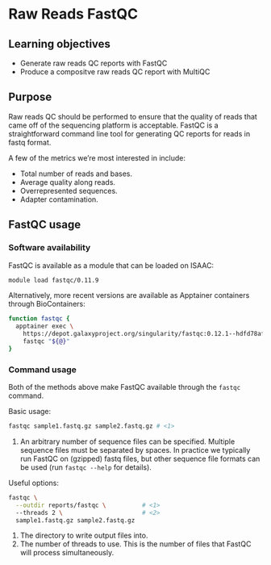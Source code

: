 # Raw Reads FastQC

## Learning objectives

- Generate raw reads QC reports with FastQC
- Produce a compositve raw reads QC report with MultiQC

## Purpose

Raw reads QC should be performed to ensure that the quality of reads that came off of the sequencing platform is acceptable.
FastQC is a straightforward command line tool for generating QC reports for reads in fastq format.

A few of the metrics we're most interested in include:

- Total number of reads and bases.
- Average quality along reads.
- Overrepresented sequences.
- Adapter contamination.

## FastQC usage

### Software availability

FastQC is available as a module that can be loaded on ISAAC:

``` .bash
module load fastqc/0.11.9
```


Alternatively, more recent versions are available as Apptainer containers through BioContainers:

```.bash
function fastqc {
  apptainer exec \
    https://depot.galaxyproject.org/singularity/fastqc:0.12.1--hdfd78af_0 \
    fastqc "${@}"
}
```


### Command usage

Both of the methods above make FastQC available through the `fastqc` command.

Basic usage:

``` .bash
fastqc sample1.fastq.gz sample2.fastq.gz # <1>
```
1. An arbitrary number of sequence files can be specified.
Multiple sequence files must be separated by spaces.
In practice we typically run FastQC on (gzipped) fastq files, but other sequence file formats can be used (run `fastqc --help` for details).


Useful options:

``` .bash
fastqc \
  --outdir reports/fastqc \          # <1>
  --threads 2 \                      # <2>
  sample1.fastq.gz sample2.fastq.gz
```
1. The directory to write output files into.
2. The number of threads to use.
This is the number of files that FastQC will process simultaneously.


